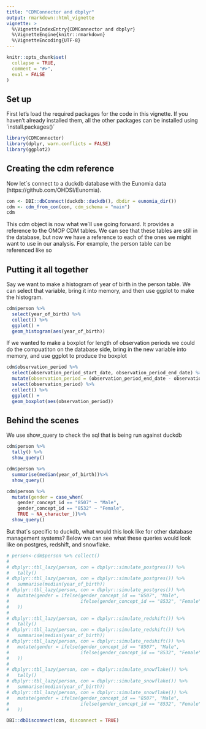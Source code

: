 ```yaml
---
title: "CDMConnector and dbplyr"
output: rmarkdown::html_vignette
vignette: >
  %\VignetteIndexEntry{CDMConnector and dbplyr}
  %\VignetteEngine{knitr::rmarkdown}
  %\VignetteEncoding{UTF-8}
---
```


```r
knitr::opts_chunk$set(
  collapse = TRUE,
  comment = "#>",
  eval = FALSE
)
```

## Set up

First let's load the required packages for the code in this vignette. If you haven't already installed them, all the other packages can be installed using ´install.packages()´ 

```r
library(CDMConnector)
library(dplyr, warn.conflicts = FALSE)
library(ggplot2)
```

## Creating the cdm reference

Now let´s connect to a duckdb database with the Eunomia data (https://github.com/OHDSI/Eunomia).

```r
con <- DBI::dbConnect(duckdb::duckdb(), dbdir = eunomia_dir())
cdm <- cdm_from_con(con, cdm_schema = "main")
cdm
```


This cdm object is now what we´ll use going forward. It provides a reference to the OMOP CDM tables. We can see that these tables are still in the database, but now we have a reference to each of the ones we might want to use in our analysis. For example, the person table can be referenced like so


## Putting it all together

Say we want to make a histogram of year of birth in the person table. We can select that variable, bring it into memory, and then use ggplot to make the histogram.

```r
cdm$person %>%
  select(year_of_birth) %>%
  collect() %>%
  ggplot() +
  geom_histogram(aes(year_of_birth))
```

If we wanted to make a boxplot for length of observation periods we could do the compuatiton on the database side, bring in the new variable into memory, and use ggplot to produce the boxplot

```r
cdm$observation_period %>%
  select(observation_period_start_date, observation_period_end_date) %>%
  mutate(observation_period = (observation_period_end_date - observation_period_start_date)/365, 25) %>%
  select(observation_period) %>%
  collect() %>%
  ggplot() +
  geom_boxplot(aes(observation_period))
```


## Behind the scenes
We use show_query to check the sql that is being run against duckdb
```r
cdm$person %>%
  tally() %>%
  show_query()
```


```r
cdm$person %>%
  summarise(median(year_of_birth))%>%
  show_query()
```

```r
cdm$person %>%
  mutate(gender = case_when(
    gender_concept_id == "8507" ~ "Male",
    gender_concept_id == "8532" ~ "Female", 
    TRUE ~ NA_character_))%>%
  show_query()
```

But that´s specific to duckdb, what would this look like for other database management systems? Below we can see what these queries would look like on postgres, redshift, and snowflake.

```r
# person<-cdm$person %>% collect()
# 
# dbplyr::tbl_lazy(person, con = dbplyr::simulate_postgres()) %>%
#   tally()
# dbplyr::tbl_lazy(person, con = dbplyr::simulate_postgres()) %>%
#   summarise(median(year_of_birth))
# dbplyr::tbl_lazy(person, con = dbplyr::simulate_postgres()) %>%
#   mutate(gender = ifelse(gender_concept_id == "8507", "Male",
#                          ifelse(gender_concept_id == "8532", "Female", NA)
#   ))
# 
# dbplyr::tbl_lazy(person, con = dbplyr::simulate_redshift()) %>%
#   tally()
# dbplyr::tbl_lazy(person, con = dbplyr::simulate_redshift()) %>%
#   summarise(median(year_of_birth))
# dbplyr::tbl_lazy(person, con = dbplyr::simulate_redshift()) %>%
#   mutate(gender = ifelse(gender_concept_id == "8507", "Male",
#                          ifelse(gender_concept_id == "8532", "Female", NA)
#   ))
# 
# dbplyr::tbl_lazy(person, con = dbplyr::simulate_snowflake()) %>%
#   tally()
# dbplyr::tbl_lazy(person, con = dbplyr::simulate_snowflake()) %>%
#   summarise(median(year_of_birth))
# dbplyr::tbl_lazy(person, con = dbplyr::simulate_snowflake()) %>%
#   mutate(gender = ifelse(gender_concept_id == "8507", "Male",
#                          ifelse(gender_concept_id == "8532", "Female", NA)
#   ))
```

```r
DBI::dbDisconnect(con, disconnect = TRUE)
```

<div style="margin-bottom:3cm;"></div>
